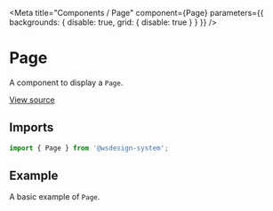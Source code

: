 
<Meta
  title="Components / Page"
  component={Page}
  parameters={{ backgrounds: { disable: true, grid: { disable: true } } }}
/>

# Page

A component to display a `Page`.

[View source](https://github.com/actarian/wsdesign-system/tree/main/@components/card)

## Imports

```js
import { Page } from '@wsdesign-system';
```

<!--
## Props

<ArgsTable of={PageProps} />
-->

## Example

A basic example of `Page`.

<Canvas>
  <Story name="Page">
    <Page></Page>
  </Story>
</Canvas>
